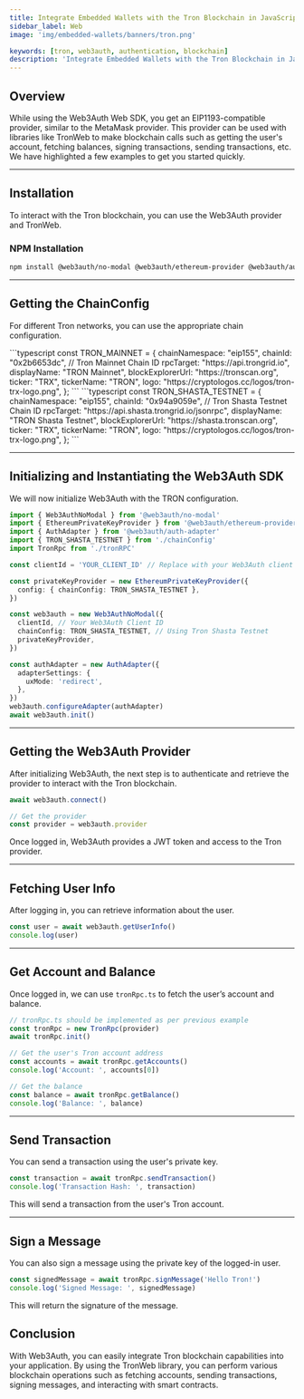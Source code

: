 ```yaml
---
title: Integrate Embedded Wallets with the Tron Blockchain in JavaScript
sidebar_label: Web
image: 'img/embedded-wallets/banners/tron.png'

keywords: [tron, web3auth, authentication, blockchain]
description: 'Integrate Embedded Wallets with the Tron Blockchain in JavaScript | Embedded Wallets'
---
```



## Overview

While using the Web3Auth Web SDK, you get an EIP1193-compatible provider, similar to the MetaMask provider. This provider can be used with libraries like TronWeb to make blockchain calls such as getting the user's account, fetching balances, signing transactions, sending transactions, etc. We have highlighted a few examples to get you started quickly.

---

## Installation

To interact with the Tron blockchain, you can use the Web3Auth provider and TronWeb.

### NPM Installation

```bash
npm install @web3auth/no-modal @web3auth/ethereum-provider @web3auth/auth-adapter @web3auth/wallet-services-plugin tronweb
```

---

## Getting the ChainConfig

For different Tron networks, you can use the appropriate chain configuration.

<Tabs defaultValue="testnet" groupId="chainConfig">
  <TabItem value="mainnet" label="Mainnet">
    ```typescript
    const TRON_MAINNET = {
      chainNamespace: "eip155",
      chainId: "0x2b6653dc", // Tron Mainnet Chain ID
      rpcTarget: "https://api.trongrid.io",
      displayName: "TRON Mainnet",
      blockExplorerUrl: "https://tronscan.org",
      ticker: "TRX",
      tickerName: "TRON",
      logo: "https://cryptologos.cc/logos/tron-trx-logo.png",
    };
    ```
  </TabItem>
  <TabItem value="testnet" label="Testnet (Shasta)">
    ```typescript
    const TRON_SHASTA_TESTNET = {
      chainNamespace: "eip155",
      chainId: "0x94a9059e", // Tron Shasta Testnet Chain ID
      rpcTarget: "https://api.shasta.trongrid.io/jsonrpc",
      displayName: "TRON Shasta Testnet",
      blockExplorerUrl: "https://shasta.tronscan.org",
      ticker: "TRX",
      tickerName: "TRON",
      logo: "https://cryptologos.cc/logos/tron-trx-logo.png",
    };
    ```
  </TabItem>
</Tabs>

---

## Initializing and Instantiating the Web3Auth SDK

We will now initialize Web3Auth with the TRON configuration.

```typescript
import { Web3AuthNoModal } from '@web3auth/no-modal'
import { EthereumPrivateKeyProvider } from '@web3auth/ethereum-provider'
import { AuthAdapter } from '@web3auth/auth-adapter'
import { TRON_SHASTA_TESTNET } from './chainConfig'
import TronRpc from './tronRPC'

const clientId = 'YOUR_CLIENT_ID' // Replace with your Web3Auth client ID

const privateKeyProvider = new EthereumPrivateKeyProvider({
  config: { chainConfig: TRON_SHASTA_TESTNET },
})

const web3auth = new Web3AuthNoModal({
  clientId, // Your Web3Auth Client ID
  chainConfig: TRON_SHASTA_TESTNET, // Using Tron Shasta Testnet
  privateKeyProvider,
})

const authAdapter = new AuthAdapter({
  adapterSettings: {
    uxMode: 'redirect',
  },
})
web3auth.configureAdapter(authAdapter)
await web3auth.init()
```

---

## Getting the Web3Auth Provider

After initializing Web3Auth, the next step is to authenticate and retrieve the provider to interact with the Tron blockchain.

```typescript
await web3auth.connect()

// Get the provider
const provider = web3auth.provider
```

Once logged in, Web3Auth provides a JWT token and access to the Tron provider.

---

## Fetching User Info

After logging in, you can retrieve information about the user.

```typescript
const user = await web3auth.getUserInfo()
console.log(user)
```

---

## Get Account and Balance

Once logged in, we can use `tronRpc.ts` to fetch the user’s account and balance.

```typescript
// tronRpc.ts should be implemented as per previous example
const tronRpc = new TronRpc(provider)
await tronRpc.init()

// Get the user's Tron account address
const accounts = await tronRpc.getAccounts()
console.log('Account: ', accounts[0])

// Get the balance
const balance = await tronRpc.getBalance()
console.log('Balance: ', balance)
```

---

## Send Transaction

You can send a transaction using the user's private key.

```typescript
const transaction = await tronRpc.sendTransaction()
console.log('Transaction Hash: ', transaction)
```

This will send a transaction from the user's Tron account.

---

## Sign a Message

You can also sign a message using the private key of the logged-in user.

```typescript
const signedMessage = await tronRpc.signMessage('Hello Tron!')
console.log('Signed Message: ', signedMessage)
```

This will return the signature of the message.

## Conclusion

With Web3Auth, you can easily integrate Tron blockchain capabilities into your application. By using the TronWeb library, you can perform various blockchain operations such as fetching accounts, sending transactions, signing messages, and interacting with smart contracts.
